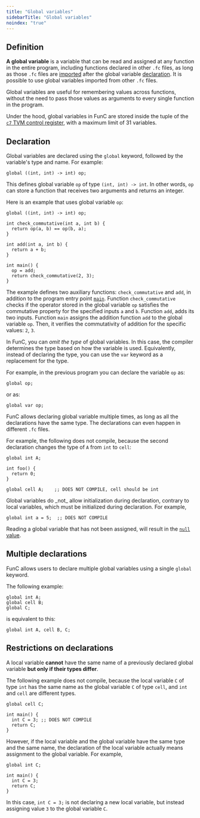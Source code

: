 ```yaml
---
title: "Global variables"
sidebarTitle: "Global variables"
noindex: "true"
---
```



## Definition

**A global variable** is a variable that can be read and assigned at any function in the entire program, including functions declared in other `.fc` files,
as long as those `.fc` files are [imported](compiler-directives#%23include) after the global
variable [declaration](#declaration). It is possible to use global variables imported from other `.fc` files.

Global variables are useful for remembering values across functions, without the need to pass those values as arguments to every single function in the program.

Under the hood, global variables in FunC are stored inside the tuple of the [`c7` TVM control register](/ton/tvm#1-3-2-list-of-control-registers),
with a maximum limit of 31 variables.

## Declaration

Global variables are declared using the `global` keyword, followed by the variable's type and name. For example:

```func
global ((int, int) -> int) op;
```

This defines global variable `op` of type `(int, int) -> int`. In other words, `op` can store a function that receives two arguments and returns an integer.

Here is an example that uses global variable `op`:

```func
global ((int, int) -> int) op;

int check_commutative(int a, int b) {
  return op(a, b) == op(b, a);
}

int add(int a, int b) {
  return a + b;
}

int main() {
  op = add;
  return check_commutative(2, 3);
}
```

The example defines two auxiliary functions: `check_commutative` and `add`, in addition to the program entry point [`main`]().
Function `check_commutative` checks if the operator stored in the global variable `op` satisfies the commutative property for the specified inputs `a` and `b`.
Function `add`, adds its two inputs.
Function `main` assigns the addition function `add` to the global variable `op`. Then, it verifies the commutativity of addition for the specific values: `2`, `3`.

In FunC, you can _omit the type_ of global variables. In this case, the compiler determines the type based on how the variable is used. Equivalently,
instead of declaring the type, you can use the `var` keyword as a replacement for the type.

For example, in the previous program you can declare the variable `op` as:

```func
global op;
```

or as:

```func
global var op;
```

FunC allows declaring global variable multiple times, as long as all the declarations have the same type.
The declarations can even happen in different `.fc` files.

For example, the following does not compile, because the second declaration changes the type of `A` from `int` to `cell`:

```func
global int A;

int foo() {
  return 0;
}

global cell A;    ;; DOES NOT COMPILE, cell should be int
```

<Aside>
  Global variables do _not_ allow initialization during declaration, contrary to local variables, which must be initialized during declaration.
  For example,

  ```func
  global int a = 5;  ;; DOES NOT COMPILE
  ```

  Reading a global variable that has not been assigned, will result in the [`null` value](types#null-values).
</Aside>

## Multiple declarations

FunC allows users to declare multiple global variables using a single `global` keyword.

The following example:

```func
global int A;
global cell B;
global C;
```

is equivalent to this:

```func
global int A, cell B, C;
```

## Restrictions on declarations

A local variable **cannot** have the same name of a previously declared global variable **but only if their types differ**.

The following example does not compile, because the local variable `C` of type `int` has the same name as the global variable `C` of type `cell`,
and `int` and `cell` are different types.

```func
global cell C;

int main() {
  int C = 3; ;; DOES NOT COMPILE
  return C;
}
```

However, if the local variable and the global variable have the same type and the same name, the declaration of the local variable actually means assignment
to the global variable. For example,

```func
global int C;

int main() {
  int C = 3;
  return C;
}
```

In this case, `int C = 3;` is not declaring a new local variable, but instead assigning value `3` to the global variable `C`.
